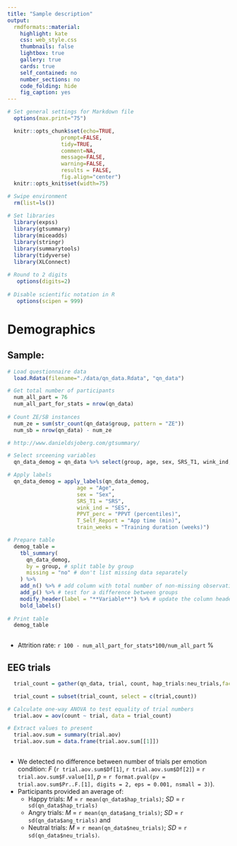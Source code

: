 ```yaml
---
title: "Sample description"
output: 
  rmdformats::material:
    highlight: kate
    css: web_style.css
    thumbnails: false
    lightbox: true
    gallery: true
    cards: true
    self_contained: no
    number_sections: no
    code_folding: hide
    fig_caption: yes
---
```


```r

# Set general settings for Markdown file 
  options(max.print="75")

  knitr::opts_chunk$set(echo=TRUE,
                 prompt=FALSE,
                 tidy=TRUE,
                 comment=NA,
                 message=FALSE,
                 warning=FALSE,
                 results = FALSE,
  	             fig.align="center")
  knitr::opts_knit$set(width=75)

# Swipe environment
  rm(list=ls())
  
# Set libraries
  library(expss)
  library(gtsummary)
  library(miceadds)
  library(stringr)
  library(summarytools)
  library(tidyverse)
  library(XLConnect)
  
# Round to 2 digits   
   options(digits=2)
   
# Disable scientific notation in R
   options(scipen = 999)

```

# Demographics 

## Sample:
  
```r

# Load questionnaire data
  load.Rdata(filename="./data/qn_data.Rdata", "qn_data")

# Get total number of participants
  num_all_part = 76
  num_all_part_for_stats = nrow(qn_data) 
  
# Count ZE/SB instances 
  num_ze = sum(str_count(qn_data$group, pattern = "ZE"))
  num_sb = nrow(qn_data) - num_ze

```

<!---  + *N total* = `r num_all_part_for_stats` + *N Zirkus Empathico (ZE)* = `r num_ze`  + *N Squirrel & Baer (SB)* = `r num_sb` -->

<div align="center">

```r

# http://www.danieldsjoberg.com/gtsummary/

# Select srceening variables
  qn_data_demog = qn_data %>% select(group, age, sex, SRS_T1, wink_ind, T_Self_Report, CPM, WM, PPVT_perc, train_weeks)

# Apply labels
  qn_data_demog = apply_labels(qn_data_demog,
                      age = "Age",
                      sex = "Sex",
                      SRS_T1 = "SRS", 
                      wink_ind = "SES",
                      PPVT_perc = "PPVT (percentiles)",
                      T_Self_Report = "App time (min)",
                      train_weeks = "Training duration (weeks)")

# Prepare table
  demog_table =
    tbl_summary(
      qn_data_demog,
      by = group, # split table by group
      missing = "no" # don't list missing data separately
    ) %>%
    add_n() %>% # add column with total number of non-missing observations
    add_p() %>% # test for a difference between groups
    modify_header(label = "**Variable**") %>% # update the column header
    bold_labels()
  
# Print table 
  demog_table
  
```

</div>

  + Attrition rate: `r 100 - num_all_part_for_stats*100/num_all_part` %

## EEG trials 

```r

  trial_count = gather(qn_data, trial, count, hap_trials:neu_trials,factor_key=TRUE)

  trial_count = subset(trial_count, select = c(trial,count))

# Calculate one-way ANOVA to test equality of trial numbers
  trial.aov = aov(count ~ trial, data = trial_count)

# Extract values to present 
  trial.aov.sum = summary(trial.aov)
  trial.aov.sum = data.frame(trial.aov.sum[[1]])
  
```
  
  + We detected no difference between number of trials per emotion condition: *F* (`r trial.aov.sum$Df[1]`, `r trial.aov.sum$Df[2]`) = `r trial.aov.sum$F.value[1]`, *p* = `r format.pval(pv = trial.aov.sum$Pr..F.[1], digits = 2, eps = 0.001, nsmall = 3)`).
  + Participants provided an average of: 
    + Happy trials: *M* = `r mean(qn_data$hap_trials)`; *SD* = `r sd(qn_data$hap_trials)`
    + Angry trials: *M* = `r mean(qn_data$ang_trials)`; *SD* = `r sd(qn_data$ang_trials)` and
    + Neutral trials: *M* = `r mean(qn_data$neu_trials)`; *SD* = `r sd(qn_data$neu_trials)`.

